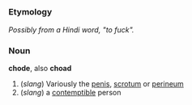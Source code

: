 =={{en}}==

===Etymology===
''Possibly from a Hindi word, "to fuck".''

===Noun===
'''chode''', also '''choad'''

#(''slang'') Variously the [[penis]], [[scrotum]] or [[perineum]]
#(''slang'') a [[contemptible]] person